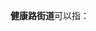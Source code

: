 '''健康路街道'''可以指：
{{PRC admin/disambig|23/01/10/012/000|32/11/02/002/000|41/07/03/004/000}}
{{disambig|cat=五字乡级行政区划-街道名消歧义}}